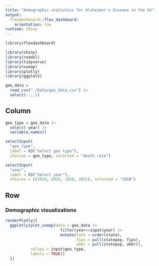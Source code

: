 ```yaml
---
title: "Demographic statistics for Alzheimer's Disease in the US"
output: 
  flexdashboard::flex_dashboard:
    orientation: row
runtime: shiny
---
```


```r
library(flexdashboard)

library(shiny)
library(readxl)
library(tidyverse)
library(usmap)
library(plotly)
library(ggplot2)
```

```r
geo_data =
  read_csv("./Data/geo_data.csv") |>
  select(-...1)
```

Column {.sidebar}
-----------------------------------------------------------------------
```r
geo_type = geo_data |>
  select(-year) |>
  variable.names()

selectInput(
  "geo_type", 
  label = h3("Select geo type"),
  choices = geo_type, selected = "death_rate")

selectInput(
  "year", 
  label = h3("Select year"),
  choices = c(2018, 2019, 2020, 2021), selected = "2018")
```

Row
-----------------------------------------------------------------------
### Demographic visualizations
```r
renderPlotly({
  ggplotly(plot_usmap(data = geo_data |>
                        filter(year==input$year) |>
                        mutate(tate = order(state),
                               fips = pull(statepop, fips),
                               abbr = pull(statepop, abbr)),
           values = input$geo_type,
           labels = TRUE))
  })
```
